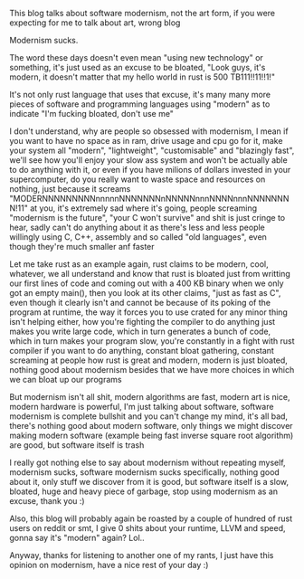 This blog talks about software modernism, not the art form, if you were expecting for me to talk about art, wrong blog

Modernism sucks.

The word these days doesn't even mean "using new technology" or something, it's just used as an excuse to be bloated, "Look guys, it's modern, it doesn't matter that my hello world in rust is 500 TB111!!11!!1!"

It's not only rust language that uses that excuse, it's many many more pieces of software and programming languages using "modern" as to indicate "I'm fucking bloated, don't use me"

I don't understand, why are people so obsessed with modernism, I mean if you want to have no space as in ram, drive usage and cpu go for it, make your system all "modern", "lightweight", "customisable" and "blazingly fast", we'll see how you'll enjoy your slow ass system and won't be actually able to do anything with it, or even if you have milions of dollars invested in your supercomputer, do you really want to waste space and resources on nothing, just because it screams "MODERNNNNNNNNNnnnnnNNNNNNNnNNNNNnnnNNNNnnnNNNNNNNN!11" at you, it's extremely sad where it's going, people screaming "modernism is the future", "your C won't survive" and shit is just cringe to hear, sadly can't do anything about it as there's less and less people willingly using C, C++, assembly and so called "old languages", even though they're much smaller anf faster

Let me take rust as an example again, rust claims to be modern, cool, whatever, we all understand and know that rust is bloated just from writting our first lines of code and coming out with a 400 KB binary when we only got an empty main(), then you look at its other claims, "just as fast as C", even though it clearly isn't and cannot be because of its poking of the program at runtime, the way it forces you to use crated for any minor thing isn't helping either, how you're fighting the compiler to do anything just makes you write large code, which in turn generates a bunch of code, which in turn makes your program slow, you're constantly in a fight with rust compiler if you want to do anything, constant bloat gathering, constant screaming at people how rust is great and modern, modern is just bloated, nothing good about modernism besides that we have more choices in which we can bloat up our programs

But modernism isn't all shit, modern algorithms are fast, modern art is nice, modern hardware is powerful, I'm just talking about software, software modernism is complete bullshit and you can't change my mind, it's all bad, there's nothing good about modern software, only things we might discover making modern software (example being fast inverse square root algorithm) are good, but software itself is trash

I really got nothing else to say about modernism without repeating myself, modernism sucks, software modernism sucks specifically, nothing good about it, only stuff we discover from it is good, but software itself is a slow, bloated, huge and heavy piece of garbage, stop using modernism as an excuse, thank you :)

Also, this blog will probably again be roasted by a couple of hundred of rust users on reddit or smt, I give 0 shits about your runtime, LLVM and speed, gonna say it's "modern" again? Lol..

Anyway, thanks for listening to another one of my rants, I just have this opinion on modernism, have a nice rest of your day :)
